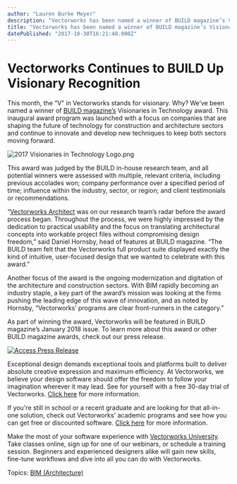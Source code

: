 ```yaml
---
author: "Lauren Burke Meyer"
description: "Vectorworks has been named a winner of BUILD magazine’s Visionaries in Technology award."
title: "Vectorworks has been named a winner of BUILD magazine’s Visionaries in Technology award." 
datePublished: "2017-10-30T16:21:48.000Z"
---
```

# Vectorworks Continues to BUILD Up Visionary Recognition

This month, the “V” in Vectorworks stands for visionary. Why? We’ve been named a winner of [BUILD magazine’s](https://www.build-review.com/) Visionaries in Technology award. This inaugural award program was launched with a focus on companies that are shaping the future of technology for construction and architecture sectors and continue to innovate and develop new techniques to keep both sectors moving forward.

![2017 Visionaries in Technology Logo.png](https://blog.vectorworks.net/hubfs/Blog%20Images/171030_BUILD%20mag%20Award/2017%20Visionaries%20in%20Technology%20Logo.png)

This award was judged by the BUILD in-house research team, and all potential winners were assessed with multiple, relevant criteria, including previous accolades won; company performance over a specified period of time; influence within the industry, sector, or region; and client testimonials or recommendations. 

“[Vectorworks Architect](http://www.vectorworks.net/architect?utm%5Fcampaign=blog&utm%5Fsource=intext&utm%5Fmedium=planetvectorworks&utm%5Fcontent=visionariesaward103017) was on our research team’s radar before the award process began. Throughout the process, we were highly impressed by the dedication to practical usability and the focus on translating architectural concepts into workable project files without compromising design freedom,” said Daniel Hornsby, head of features at BUILD magazine. “The BUILD team felt that the Vectorworks full product suite displayed exactly the kind of intuitive, user-focused design that we wanted to celebrate with this award.” 

Another focus of the award is the ongoing modernization and digitation of the architecture and construction sectors. With BIM rapidly becoming an industry staple, a key part of the award’s mission was looking at the firms pushing the leading edge of this wave of innovation, and as noted by Hornsby, “Vectorworks’ programs are clear front-runners in the category.” 

As part of winning the award, Vectorworks will be featured in BUILD magazine’s January 2018 issue. To learn more about this award or other BUILD magazine awards, check out our press release.

[![Access Press Release](https://no-cache.hubspot.com/cta/default/3018241/66cf16f0-555b-412b-ba11-ce78943bd043.png)](https://cta-redirect.hubspot.com/cta/redirect/3018241/66cf16f0-555b-412b-ba11-ce78943bd043) 

Exceptional design demands exceptional tools and platforms built to deliver absolute creative expression and maximum efficiency. At Vectorworks, we believe your design software should offer the freedom to follow your imagination wherever it may lead. See for yourself with a free 30-day trial of Vectorworks. [Click here](https://www.vectorworks.net/trial/form) for more information.

If you're still in school or a recent graduate and are looking for that all-in-one solution, check out Vectorworks' academic programs and see how you can get free or discounted software. [Click here](https://www.vectorworks.net/en-US/education) for more information.

Make the most of your software experience with [Vectorworks University](https://university.vectorworks.net/). Take classes online, sign up for one of our webinars, or schedule a training session. Beginners and experienced designers alike will gain new skills, fine-tune workflows and dive into all you can do with Vectorworks. 

 Topics: [BIM (Architecture)](https://blog.vectorworks.net/topic/bim-architecture) 

 